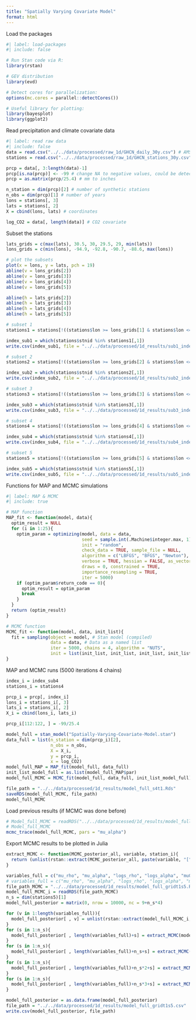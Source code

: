 ```yaml
---
title: "Spatially Varying Covariate Model"
format: html
---
```


Load the packages

```r
#| label: load-packages
#| include: false

# Run Stan code via R:
library(rstan)

# GEV distribution
library(evd)

# Detect cores for parallelization:
options(mc.cores = parallel::detectCores())

# Useful library for plotting:
library(bayesplot)
library(ggplot2)
```

Read precipitation and climate covariate data

```r
#| label: read raw data
#| include: false
data = read.csv("../../data/processed/raw_1d/GHCN_daily_30y.csv") # AMS data
stations = read.csv("../../data/processed/raw_1d/GHCN_stations_30y.csv") # station inventory

prcp = data[, 3:length(data)-1]
prcp[is.na(prcp)] <- -99 # change NA to negative values, could be detected in r stan
prcp = as.matrix(prcp/25.4) # mm to inches

n_station = dim(prcp)[2] # number of synthetic stations
n_obs = dim(prcp)[1] # number of years
lons = stations[, 3]
lats = stations[, 2]
X = cbind(lons, lats) # coordinates

log_CO2 = data[, length(data)] # CO2 covariate
```

Subset the stations

```r
lats_grids = c(max(lats), 30.5, 30, 29.5, 29, min(lats))
lons_grids = c(min(lons), -94.9, -92.8, -90.7, -88.6, max(lons))

# plot the subsets
plot(x = lons, y = lats, pch = 19)
abline(v = lons_grids[2])
abline(v = lons_grids[3])
abline(v = lons_grids[4])
abline(v = lons_grids[5])

abline(h = lats_grids[2])
abline(h = lats_grids[3])
abline(h = lats_grids[4])
abline(h = lats_grids[5])
```

```r
# subset 1
stations1 = stations[!((stations$lon >= lons_grids[1] & stations$lon <= lons_grids[2] & stations$lat >= lats_grids[2] & stations$lat <= lats_grids[1]) | (stations$lon >= lons_grids[2] & stations$lon <= lons_grids[3] & stations$lat >= lats_grids[3] & stations$lat <= lats_grids[2]) | (stations$lon >= lons_grids[3] & stations$lon <= lons_grids[4] & stations$lat >= lats_grids[4] & stations$lat <= lats_grids[3]) | (stations$lon >= lons_grids[4] & stations$lon <= lons_grids[5] & stations$lat >= lats_grids[5] & stations$lat <= lats_grids[4]) | (stations$lon >= lons_grids[5] & stations$lon <= lons_grids[6] & stations$lat >= lats_grids[6] & stations$lat <= lats_grids[5])), ]

index_sub1 = which(stations$stnid %in% stations1[,1])
write.csv(index_sub1, file = "../../data/processed/1d_results/sub1_index.csv", row.names = FALSE)

# subset 2
stations2 = stations[!((stations$lon >= lons_grids[2] & stations$lon <= lons_grids[3] & stations$lat >= lats_grids[2] & stations$lat <= lats_grids[1]) | (stations$lon >= lons_grids[3] & stations$lon <= lons_grids[4] & stations$lat >= lats_grids[3] & stations$lat <= lats_grids[2]) | (stations$lon >= lons_grids[4] & stations$lon <= lons_grids[5] & stations$lat >= lats_grids[4] & stations$lat <= lats_grids[3]) | (stations$lon >= lons_grids[5] & stations$lon <= lons_grids[6] & stations$lat >= lats_grids[5] & stations$lat <= lats_grids[4]) | (stations$lon >= lons_grids[1] & stations$lon <= lons_grids[2] & stations$lat >= lats_grids[6] & stations$lat <= lats_grids[5])), ]

index_sub2 = which(stations$stnid %in% stations2[,1])
write.csv(index_sub2, file = "../../data/processed/1d_results/sub2_index.csv", row.names = FALSE)

# subset 3
stations3 = stations[!((stations$lon >= lons_grids[3] & stations$lon <= lons_grids[4] & stations$lat >= lats_grids[2] & stations$lat <= lats_grids[1]) | (stations$lon >= lons_grids[4] & stations$lon <= lons_grids[5] & stations$lat >= lats_grids[3] & stations$lat <= lats_grids[2]) | (stations$lon >= lons_grids[5] & stations$lon <= lons_grids[6] & stations$lat >= lats_grids[4] & stations$lat <= lats_grids[3]) | (stations$lon >= lons_grids[1] & stations$lon <= lons_grids[2] & stations$lat >= lats_grids[5] & stations$lat <= lats_grids[4]) | (stations$lon >= lons_grids[2] & stations$lon <= lons_grids[3] & stations$lat >= lats_grids[6] & stations$lat <= lats_grids[5])), ]

index_sub3 = which(stations$stnid %in% stations3[,1])
write.csv(index_sub3, file = "../../data/processed/1d_results/sub3_index.csv", row.names = FALSE)

# subset 4
stations4 = stations[!((stations$lon >= lons_grids[4] & stations$lon <= lons_grids[5] & stations$lat >= lats_grids[2] & stations$lat <= lats_grids[1]) | (stations$lon >= lons_grids[5] & stations$lon <= lons_grids[6] & stations$lat >= lats_grids[3] & stations$lat <= lats_grids[2]) | (stations$lon >= lons_grids[1] & stations$lon <= lons_grids[2] & stations$lat >= lats_grids[4] & stations$lat <= lats_grids[3]) | (stations$lon >= lons_grids[2] & stations$lon <= lons_grids[3] & stations$lat >= lats_grids[5] & stations$lat <= lats_grids[4]) | (stations$lon >= lons_grids[3] & stations$lon <= lons_grids[4] & stations$lat >= lats_grids[6] & stations$lat <= lats_grids[5])), ]

index_sub4 = which(stations$stnid %in% stations4[,1])
write.csv(index_sub4, file = "../../data/processed/1d_results/sub4_index.csv", row.names = FALSE)

# subset 5
stations5 = stations[!((stations$lon >= lons_grids[5] & stations$lon <= lons_grids[6] & stations$lat >= lats_grids[2] & stations$lat <= lats_grids[1]) | (stations$lon >= lons_grids[1] & stations$lon <= lons_grids[2] & stations$lat >= lats_grids[3] & stations$lat <= lats_grids[2]) | (stations$lon >= lons_grids[2] & stations$lon <= lons_grids[3] & stations$lat >= lats_grids[4] & stations$lat <= lats_grids[3]) | (stations$lon >= lons_grids[3] & stations$lon <= lons_grids[4] & stations$lat >= lats_grids[5] & stations$lat <= lats_grids[4]) | (stations$lon >= lons_grids[4] & stations$lon <= lons_grids[5] & stations$lat >= lats_grids[6] & stations$lat <= lats_grids[5])), ]

index_sub5 = which(stations$stnid %in% stations5[,1])
write.csv(index_sub5, file = "../../data/processed/1d_results/sub5_index.csv", row.names = FALSE)
```

Functions for MAP and MCMC simulations

```r
#| label: MAP & MCMC
#| include: true

# MAP function
MAP_fit <- function(model, data){
  optim_result = NULL
  for (i in 1:25){
    optim_param = optimizing(model, data = data,
                             seed = sample.int(.Machine$integer.max, 1), 
                             init = "random",
                             check_data = TRUE, sample_file = NULL,
                             algorithm = c("LBFGS", "BFGS", "Newton"),
                             verbose = TRUE, hessian = FALSE, as_vector = TRUE,
                             draws = 0, constrained = TRUE, 
                             importance_resampling = TRUE, 
                             iter = 5000)
    if (optim_param$return_code == 0){
      optim_result = optim_param
      break
    }
  }
  return (optim_result)
}

# MCMC function
MCMC_fit <- function(model, data, init_list){
  fit = sampling(object = model, # Stan model (compiled)
                 data = data, # Data as a named list
                 iter = 5000, chains = 4, algorithm = "NUTS", 
                 init = list(init_list, init_list, init_list, init_list))
}
```

MAP and MCMC runs (5000 iterations 4 chains)

```r
index_i = index_sub4
stations_i = stations4

prcp_i = prcp[, index_i]
lons_i = stations_i[, 3]
lats_i = stations_i[, 2]
X_i = cbind(lons_i, lats_i)

prcp_i[112:122, ] = -99/25.4
```

```r
model_full = stan_model("Spatially-Varying-Covariate-Model.stan")
data_full = list(n_station = dim(prcp_i)[2],
                 n_obs = n_obs,
                 X = X_i,
                 y = prcp_i,
                 x = log_CO2)
model_full_MAP = MAP_fit(model_full, data_full)
init_list_model_full = as.list(model_full_MAP$par)
model_full_MCMC = MCMC_fit(model_full, data_full, init_list_model_full)
```

```r
file_path = "../../data/processed/1d_results/model_full_s4t1.Rds"
saveRDS(model_full_MCMC, file_path)
model_full_MCMC
```

Load previous results (if MCMC was done before)

```r
# Model_full_MCMC = readRDS("../../data/processed/1d_results/model_full_all_2rho.Rds") # all stations
# Model_full_MCMC
mcmc_trace(model_full_MCMC, pars = "mu_alpha")
```

Export MCMC results to be plotted in Julia

```r
extract_MCMC <- function(MCMC_posterior_all, variable, station_i){
  return (unlist(rstan::extract(MCMC_posterior_all, paste(variable, "[", station_i, "]", sep = ""))))
}
```

```r
variables_full = c("mu_rho", "mu_alpha", "logs_rho", "logs_alpha", "mu0_rho", "mu0_alpha", "logs0_rho", "logs0_alpha", "xi")
# variables_full = c("mu_rho", "mu_alpha", "logs_rho", "logs_alpha", "mu_w", "mu0_w", "logs_w", "logs0_w", "xi")
file_path_MCMC = "../../data/processed/1d_results/model_full_gridt1s5.Rds"
model_full_MCMC_i = readRDS(file_path_MCMC)
n_s = dim(stations5)[1]
model_full_posterior = matrix(0, nrow = 10000, nc = 9+n_s*4)

for (v in 1:length(variables_full)){
  model_full_posterior[ , v] = unlist(rstan::extract(model_full_MCMC_i, paste(variables_full[v], sep = "")))
}
for (s in 1:n_s){
  model_full_posterior[ , length(variables_full)+s] = extract_MCMC(model_full_MCMC_i, "mu_beta", s)
}
for (s in 1:n_s){
  model_full_posterior[ , length(variables_full)+n_s+s] = extract_MCMC(model_full_MCMC_i, "logs_beta", s)
}
for (s in 1:n_s){
  model_full_posterior[ , length(variables_full)+n_s*2+s] = extract_MCMC(model_full_MCMC_i, "mu0", s)
}
for (s in 1:n_s){
  model_full_posterior[ , length(variables_full)+n_s*3+s] = extract_MCMC(model_full_MCMC_i, "logs0", s)
}

model_full_posterior = as.data.frame(model_full_posterior)
file_path = "../../data/processed/1d_results/model_full_gridt1s5.csv"
write.csv(model_full_posterior, file_path)
```